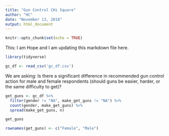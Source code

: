 ```yaml
---
title: "Gun Control CHi Square"
author: "HC"
date: "November 13, 2018"
output: html_document
---
```


```r
knitr::opts_chunk$set(echo = TRUE)
```

This: I am Hope and I am updating this markdown file here.
```r
library(tidyverse)

gc_df <- read_csv('gc_df.csv')

```

We are asking: Is there a significant difference in recommended gun control action for male and female respondents (should guns be easier, harder, or the same difficulty to get)?

```r
get_guns <- gc_df %>%  
  filter(gender != "NA", make_get_guns != "NA") %>%  
  count(gender, make_get_guns) %>% 
  spread(make_get_guns, n)

get_guns

rownames(get_guns) <- c("Female", "Male")

```


